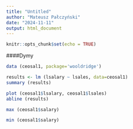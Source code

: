 ```yaml
---
title: "Untitled"
author: "Mateusz Pałczyński"
date: "2024-11-11"
output: html_document
---
```


```r
knitr::opts_chunk$set(echo = TRUE)
```
####Dymy
```r
data (ceosal1, package='wooldridge')

results <- lm (lsalary ~ lsales, data=ceosal1)
summary (results)

plot (ceosal1$lsalary, ceosal1$lsales)
abline (results)

max (ceosal1$salary)

min (ceosal1$salary)
```

